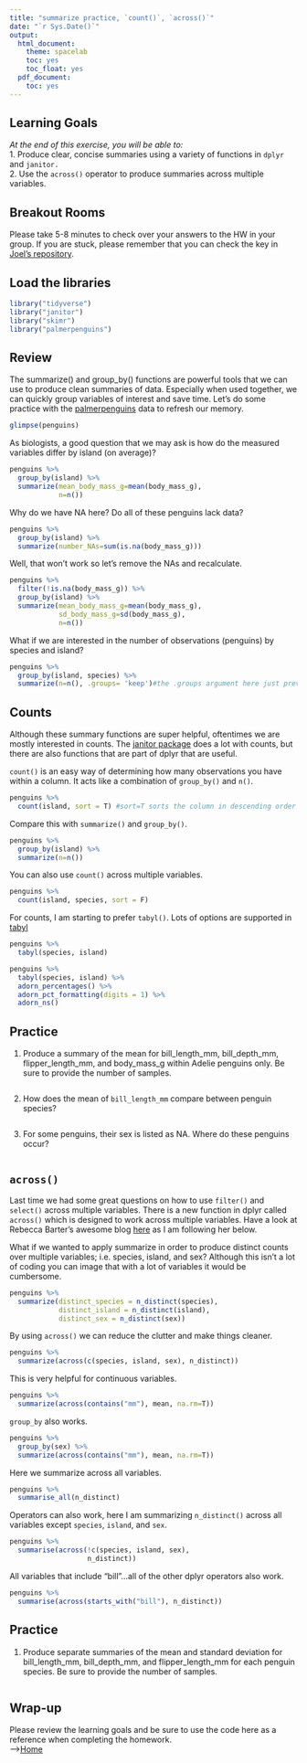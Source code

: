 ```yaml
---
title: "summarize practice, `count()`, `across()`"
date: "`r Sys.Date()`"
output:
  html_document:
    theme: spacelab
    toc: yes
    toc_float: yes
  pdf_document:
    toc: yes
---
```


## Learning Goals
*At the end of this exercise, you will be able to:*    
1. Produce clear, concise summaries using a variety of functions in `dplyr` and `janitor.`  
2. Use the `across()` operator to produce summaries across multiple variables.  

## Breakout Rooms  
Please take 5-8 minutes to check over your answers to the HW in your group. If you are stuck, please remember that you can check the key in [Joel's repository](https://github.com/jmledford3115/BIS15LW2021_jledford).  

## Load the libraries
```r
library("tidyverse")
library("janitor")
library("skimr")
library("palmerpenguins")
```

## Review
The summarize() and group_by() functions are powerful tools that we can use to produce clean summaries of data. Especially when used together, we can quickly group variables of interest and save time. Let's do some practice with the [palmerpenguins](https://allisonhorst.github.io/palmerpenguins/articles/intro.html) data to refresh our memory.
```r
glimpse(penguins)
```

As biologists, a good question that we may ask is how do the measured variables differ by island (on average)?
```r
penguins %>% 
  group_by(island) %>% 
  summarize(mean_body_mass_g=mean(body_mass_g),
            n=n())
```

Why do we have NA here? Do all of these penguins lack data?
```r
penguins %>% 
  group_by(island) %>% 
  summarize(number_NAs=sum(is.na(body_mass_g)))
```

Well, that won't work so let's remove the NAs and recalculate.
```r
penguins %>% 
  filter(!is.na(body_mass_g)) %>% 
  group_by(island) %>% 
  summarize(mean_body_mass_g=mean(body_mass_g),
            sd_body_mass_g=sd(body_mass_g),
            n=n())
```

What if we are interested in the number of observations (penguins) by species and island?
```r
penguins %>% 
  group_by(island, species) %>% 
  summarize(n=n(), .groups= 'keep')#the .groups argument here just prevents a warning message
```

## Counts
Although these summary functions are super helpful, oftentimes we are mostly interested in counts. The [janitor package](https://garthtarr.github.io/meatR/janitor.html) does a lot with counts, but there are also functions that are part of dplyr that are useful.  

`count()` is an easy way of determining how many observations you have within a column. It acts like a combination of `group_by()` and `n()`.
```r
penguins %>% 
  count(island, sort = T) #sort=T sorts the column in descending order
```

Compare this with `summarize()` and `group_by()`.
```r
penguins %>% 
  group_by(island) %>% 
  summarize(n=n())
```

You can also use `count()` across multiple variables.
```r
penguins %>% 
  count(island, species, sort = F)
```

For counts, I am starting to prefer `tabyl()`. Lots of options are supported in [tabyl](https://cran.r-project.org/web/packages/janitor/vignettes/tabyls.html)
```r
penguins %>% 
  tabyl(species, island)
```

```r
penguins %>% 
  tabyl(species, island) %>% 
  adorn_percentages() %>%
  adorn_pct_formatting(digits = 1) %>%
  adorn_ns()
```

## Practice
1. Produce a summary of the mean for bill_length_mm, bill_depth_mm, flipper_length_mm, and body_mass_g within Adelie penguins only. Be sure to provide the number of samples.
```r

```

2. How does the mean of `bill_length_mm` compare between penguin species?
```r

```

3. For some penguins, their sex is listed as NA. Where do these penguins occur?
```r

```

## `across()`
Last time we had some great questions on how to use `filter()` and `select()` across multiple variables. There is a new function in dplyr called `across()` which is designed to work across multiple variables. Have a look at Rebecca Barter's awesome blog [here](http://www.rebeccabarter.com/blog/2020-07-09-across/) as I am following her below.  

What if we wanted to apply summarize in order to produce distinct counts over multiple variables; i.e. species, island, and sex? Although this isn't a lot of coding you can image that with a lot of variables it would be cumbersome.
```r
penguins %>%
  summarize(distinct_species = n_distinct(species),
            distinct_island = n_distinct(island),
            distinct_sex = n_distinct(sex))
```

By using `across()` we can reduce the clutter and make things cleaner. 
```r
penguins %>%
  summarize(across(c(species, island, sex), n_distinct))
```

This is very helpful for continuous variables.
```r
penguins %>%
  summarize(across(contains("mm"), mean, na.rm=T))
```

`group_by` also works.
```r
penguins %>%
  group_by(sex) %>% 
  summarize(across(contains("mm"), mean, na.rm=T))
```

Here we summarize across all variables.
```r
penguins %>%
  summarise_all(n_distinct)
```

Operators can also work, here I am summarizing `n_distinct()` across all variables except `species`, `island`, and `sex`.
```r
penguins %>%
  summarise(across(!c(species, island, sex), 
                   n_distinct))
```

All variables that include "bill"...all of the other dplyr operators also work.
```r
penguins %>%
  summarise(across(starts_with("bill"), n_distinct))
```

## Practice
1. Produce separate summaries of the mean and standard deviation for bill_length_mm, bill_depth_mm, and flipper_length_mm for each penguin species. Be sure to provide the number of samples.  
```r

```


## Wrap-up  

Please review the learning goals and be sure to use the code here as a reference when completing the homework.  
-->[Home](https://jmledford3115.github.io/datascibiol/)